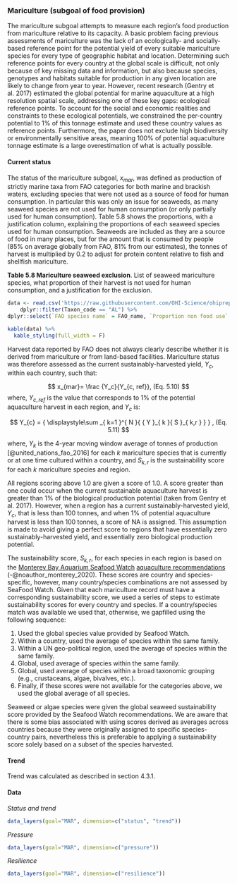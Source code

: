 ### Mariculture (subgoal of food provision)

The mariculture subgoal attempts to measure each region's food production from mariculture relative to its capacity. A basic problem facing previous assessments of mariculture was the lack of an ecologically- and socially-based reference point for the potential yield of every suitable mariculture species for every type of geographic habitat and location. Determining such reference points for every country at the global scale is difficult, not only because of key missing data and information, but also because species, genotypes and habitats suitable for production in any given location are likely to change from year to year. However, recent research (Gentry et al. 2017) estimated the global potential for marine aquaculture at a high resolution spatial scale, addressing one of these key gaps: ecological reference points. To account for the social and economic realities and constraints to these ecological potentials, we constrained the per-country potential to 1% of this tonnage estimate and used these country values as reference points. Furthermore, the paper does not exclude high biodiversity or environmentally sensitive areas, meaning 100% of potential aquaculture tonnage estimate is a large overestimation of what is actually possible. 


#### Current status
The status of the mariculture subgoal, $x_{mar}$, was defined as production of strictly marine taxa from FAO categories for both marine and brackish waters, excluding species that were not used as a source of food for human consumption. In particular this was only an issue for seaweeds, as many seaweed species are not used for human consumption (or only partially used for human consumption). Table 5.8 shows the proportions, with a justification column, explaining the proportions of each seaweed species used for human consumption. Seaweeds are included as they are a source of food in many places, but for the amount that is consumed by people (85% on average globally from FAO, 81% from our estimates), the tonnes of harvest is multiplied by 0.2 to adjust for protein content relative to fish and shellfish mariculture.  


**Table 5.8 Mariculture seaweed exclusion**. 
List of seaweed mariculture species, what proportion of their harvest is not used for human consumption, and a justification for the exclusion. 

```r
data <- read.csv('https://raw.githubusercontent.com/OHI-Science/ohiprep_v2020/gh-pages/globalprep/mar/v2020/raw/species_list.csv') %>%
	dplyr::filter(Taxon_code == "AL") %>%
dplyr::select(`FAO species name` = FAO_name, `Proportion non food use` = exclude, `Justification` = notes_2)

kable(data) %>%
  kable_styling(full_width = F)
```



Harvest data reported by FAO does not always clearly describe whether it is derived from mariculture or from land-based facilities. Mariculture status was therefore assessed as the current sustainably-harvested yield, $Y_{c}$, within each country, such that:

$$
x_{mar}= \frac {Y_c}{Y_{c, ref}},   (Eq. 5.10)
$$
where, $Y_{c,ref}$ is the value that corresponds to 1% of the potential aquaculture harvest in each region, and $Y_c$ is: 

$$
Y_{c}  =  { \displaystyle\sum _{ k=1 }^{ N }{ { Y }_{ k }{ S }_{ k,r } }  } , (Eq. 5.11)
$$


where, $Y_{k}$ is the 4-year moving window average of tonnes of production [@united_nations_fao_2016] for each ${k}$ mariculture species that is currently or at one time cultured within a country, and $S_{k,r}$ is the sustainability score for each $k$ mariculture species and region.

All regions scoring above 1.0 are given a score of 1.0. A score greater than one could occur when the current sustainable aquaculture harvest is greater than 1% of the biological production potential (taken from Gentry et al. 2017). However, when a region has a current sustainably-harvested yield, $Y_{c}$, that is less than 100 tonnes, and when 1% of potential aquaculture harvest is less than 100 tonnes, a score of NA is assigned. This assumption is made to avoid giving a perfect score to regions that have essentially zero sustainably-harvested yield, and essentially zero biological production potential.

The sustainability score, $S_{k,r}$, for each species in each region is based on the [Monterey Bay Aquarium Seafood Watch](https://www.seafoodwatch.org) [aquaculture recommendations](https://www.seafoodwatch.org/seafood-recommendations/standards-revision) (-@noauthor_monterey_2020). These scores are country and species-specific, however, many country/species combinations are not assessed by SeaFood Watch.  Given that each mariculture record must have a corresponding sustainability score, we used a series of steps to estimate sustainability scores for every country and species.  If a country/species match was available we used that, otherwise, we gapfilled using the following sequence:

1. Used the global species value provided by Seafood Watch. 
2. Within a country, used the average of species within the same family. 
3. Within a UN geo-political region, used the average of species within the same family. 
4. Global, used average of species within the same family. 
5. Global, used average of species within a broad taxonomic grouping (e.g., crustaceans, algae, bivalves, etc.). 
6. Finally, if these scores were not available for the categories above, we used the global average of all species.  

Seaweed or algae species were given the global seaweed sustainability score provided by the Seafood Watch recommendations. We are aware that there is some bias associated with using scores derived as averages across countries because they were originally assigned to specific species-country pairs, nevertheless this is preferable to applying a sustainability score solely based on a subset of the species harvested.



#### Trend
Trend was calculated as described in section 4.3.1.

#### Data
_Status and trend_

```r
data_layers(goal="MAR", dimension=c("status", "trend"))
```

_Pressure_

```r
data_layers(goal="MAR", dimension=c("pressure"))
```

_Resilience_

```r
data_layers(goal="MAR", dimension=c("resilience"))

```
